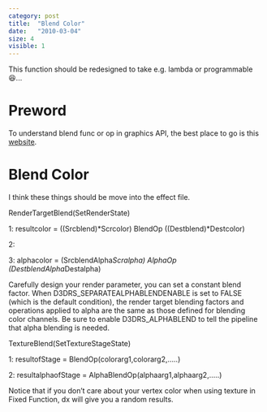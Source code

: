 ```yaml
---
category: post
title:  "Blend Color"
date:   "2010-03-04"
size: 4
visible: 1
---
```


This function should be redesigned to take e.g. lambda or programmable 😆...

# Preword
To understand blend func or op in graphics API, the best place to go is this [website]().

# Blend Color

I think these things should be move into the effect file.

RenderTargetBlend(SetRenderState)

1: resultcolor = ((Srcblend)*Scrcolor) BlendOp ((Destblend)*Destcolor)

2:

3: alphacolor = (SrcblendAlpha*Scralpha) AlphaOp (DestblendAlpha*Destalpha)

Carefully design your render parameter, you can set a constant blend factor. When D3DRS_SEPARATEALPHABLENDENABLE is set to FALSE (which is the default condition), the render target blending factors and operations applied to alpha are the same as those defined for blending color channels. Be sure to enable D3DRS_ALPHABLEND to tell the pipeline that alpha blending is needed.


TextureBlend(SetTextureStageState)

1: resultofStage = BlendOp(colorarg1,colorarg2,…..)

2: resultalphaofStage = AlphaBlendOp(alphaarg1,alphaarg2,…..)

Notice that if you don’t care about your vertex color when using texture in Fixed Function, dx will give you a random results.


